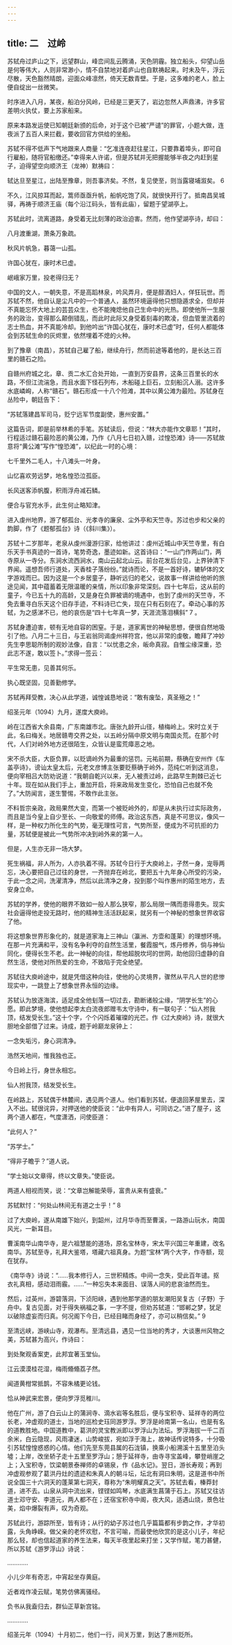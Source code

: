 ```yaml
---
---
---
```

title: 二　过岭
---




苏轼舟过庐山之下，远望群山，峰峦间乱云腾涌，天色阴霾。独立船头，仰望山岳是何等伟大，人则非常渺小，情不自禁地对着庐山也自默祷起来。时未及午，浮云尽散，天色豁然晴朗，迎面众峰凛然，倚天无数青壁。于是，这多难的老人，脸上便自绽出一丝微笑。

时序进入八月，某夜，船泊分风岭，已经是三更天了，岩边忽然人声鼎沸，许多官差明火执仗，要上苏家船来。

原来本路发运使已知朝廷新颁的后命，对于这个已被“严谴”的罪官，小题大做，连夜派了五百人来拦截，要收回官方供给的坐船。

苏轼不得不低声下气地跟来人商量：“乞准连夜赶往星江，只要靠着埠头，即可自行雇船，随将官船缴还。”幸得来人许诺，但是苏轼并无把握能够半夜之内赶到星子，迫得望空向顺济王（龙神）默祷曰：

轼达旦至星江，出陆至豫章，则吾事济矣。不然，复见使至，则当露寝埔溆矣。 6



不久，江风掠耳而起，篙师亟亟升帆，船帆吃饱了风，就很快开行了。抵南昌吴城驿，再祷于顺济王庙（每个沿江码头，皆有此庙），留题于望湖亭上。

苏轼此时，流离道路，身受着无比刻薄的政治迫害。然而，他作望湖亭诗，却曰：

八月渡重湖，萧条万象疏。

秋风片帆急，暮蔼一山孤。

许国心犹在，康时术已虚。

岷峨家万里，投老得归无？



中国的文人，一朝失意，不是高蹈林泉，吟风弄月，便是醇酒妇人，佯狂玩世。而苏轼不然，他自认是尘凡中的一个普通人，虽然环境逼得他只想隐遁求全，但却并不真能忘怀大地上的芸芸众生，也不能掩熄他自己生命中的光热。即使他所一生服务的政治，变得那么颠倒错乱，而此时此际又身受着刻毒的欺凌，但血管里流着的志士热血，并不真能冷却。到他吟出“许国心犹在，康时术已虚”时，任何人都能体会到苏轼生命的灰烬里，依然埋着不熄的火种。

到了豫章（南昌），苏轼自己雇了船，继续舟行，然而前途等着他的，是长达三百里的赣石之险。

自赣州府城之北，章、贡二水汇合处开始，一直到万安县界，这条三百里长的水路，不但江流湍急，而且水面下怪石列布，木船碰上巨石，立刻船沉人溺。这许多水底嶙峋，人称“赣石”。赣石形成一十八个险滩，其中以黄公滩为最险。苏轼身在丛险中，朝廷告下：

“苏轼落建昌军司马，贬宁远军节度副使，惠州安置。”

这篇告词，即是前举林希的手笔。苏轼读后，但说：“林大亦能作文章耶！”其时，行程适过赣石最险恶的黄公滩，乃作《八月七日初入赣，过惶恐滩》诗——苏轼故意将“黄公滩”写作“惶恐滩”，以纪此一时的心境：

七千里外二毛人，十八滩头一叶身。

山忆喜欢劳远梦，地名惶恐泣孤臣。

长风送客添帆腹，积雨浮舟减石鳞。

便合与官充水手，此生何止略知津。



进入虔州地界，游了郁孤台、光孝寺的廉泉、尘外亭和天竺寺。苏过也步和父亲的韵脚，作了《题郁孤台》诗（《斜川集》）。

苏轼十二岁那年，老泉从虔州漫游归家，给他讲过：虔州近城山中天竺寺里，有白乐天手书真迹的一首诗，笔势奇逸，墨迹如新。这首诗曰：“一山门作两山门，两寺原从一寺分。东涧水流西涧水，南山云起北山云。前台花发后台见，上界钟清下界闻。遥想吾师行道处，天香桂子落纷纷。”就诗而论，不是一首好诗，辘轳体的文字游戏而已。因为这是一个乡居童子，静听远归的老父，说故事一样讲给他听的旅途见闻，其中蕴蓄着无限温暖的亲情，所以印象非常深刻。四十七年后，这从前的童子，今已五十九的高龄，又是身在负罪被谪的境遇中，也到了虔州的天竺寺，不免去重寻白乐天这个旧存手迹，不料诗已亡失，现在只有石刻在了。牵动心事的苏轼，为之感涕不已，他的哀伤是“四十七年真一梦，天涯流落泪横斜” 7 。

苏轼身遭迫害，顿有无地自容的困窒。于是，道家离世的神秘思想，便很自然地吸引了他。八月二十三日，与王岩翁同谒虔州祥符宫，他以非常的虔敬，瞻拜了冲妙先生李思聪所制的观妙法像，自言：“以忧患之余，皈命真寂。自惟尘缘深重，恐此志不遂，敢以签卜。”求得一签云：

平生常无患，见善其何乐。

执心既坚固，见善勤修学。



苏轼再拜受教，决心从此学道，诚惶诚恳地说：“敢有废坠，真圣殛之！”

绍圣元年（1094）九月，遂度大庾岭。

岭在江西省大余县南，广东南雄市北。唐张九龄开山径，植梅岭上。宋时立关于此，名曰梅关。地居赣粤交界之处，以五岭分隔中原文明与南国炎荒。在那个时代，人们对岭外地方还很陌生，众皆认是蛮荒瘴恶之地。

宋不杀大臣，大臣负罪，以贬谪岭外为最重的惩罚。元祐前期，蔡确在安州作《车盖亭诗》，谤讪太皇太后，元老文彦博主张要贬蔡确于岭外，范纯仁听到这消息，便向宰相吕大防劝说道：“我朝自乾兴以来，无人被责过岭，此路早生荆棘已近七十年。现在如从我们手上，重加开启，将来政局发生变化，恐怕自己也就不免了。”大防闻言，遂生警惕，不敢作此主张。

不料哲宗亲政，政局果然大变，而第一个被贬岭外的，却是从未执行过实际政务，而且是当今皇上自少至长、一向敬爱的师傅。政治这东西，真是不可思议，像风一样，是一种权力所化生的气势，毫无理性可言，气势所至，便成为不可抗拒的力量，苏轼便是被此一气势所冲决到岭外来的第一人。

但是，人生亦无非一场大梦。

死生祸福，非人所为，人亦执着不得。苏轼今日行于大庾岭上，孑然一身，宠辱两忘，决心要把自己过往的身世，一齐抛弃在岭北，要把五十九年身心所受的污染，于此一念之间，洗濯清净，然后以此清净之身，投到那个叫作惠州的陌生地方，去安身立命。

苏轼的学养，使他的眼界不致如一般人那么狭窄，那么局限一隅而患得患失。现实社会逼得他走投无路时，他的精神生活活跃起来，就另有一个神秘的想象世界收容了他。

将这想象世界形象化的，就是道家海上三神山（瀛洲、方壶和蓬莱）的理想环境。在那一片充满和平，没有名争利夺的自然生活里，餐霞服气，炼丹修养，倘与神仙同化，便得长生不老。此一神秘的向往，帮他超脱坎坷的世网，助他回归虚静的自然生活，使他对所热爱的生命，不致陷于完全绝望。

苏轼往大庾岭途中，就是凭借这种向往，使他的心灵境界，骤然从平凡人世的悲惨现实中，一跳登上了想象世界永恒的边缘。

苏轼认为放逐海滨，适足成全他刬落一切过去，勘断诸般尘缘，“阴学长生”的心愿。即此梦境，使他想起李太白流夜郎赠韦太守诗中，有一联句子：“仙人拊我顶，结发受长生。”这十个字，个个闪烁着璀璨的光芒。作《过大庾岭》诗，就很大胆地全部借了过来。诗成，题于岭巅龙泉钟上：

一念失垢污，身心洞清净。

浩然天地间，惟我独也正。

今日岭上行，身世永相忘。

仙人拊我顶，结发受长生。



在岭路上，苏轼偶于林麓间，遇见两个道人。他们看到苏轼，便退回茅屋里去，深入不出。轼很诧异，对押送他的使臣说：“此中有异人，可同访之。”进了屋子，这两个道人都在，气度潇洒，问使臣道：

“此何人？”

“苏学士。”

“得非子瞻乎？”道人说。

“学士始以文章得，终以文章失。”使臣说。

两道人相视而笑，说：“文章岂解能荣辱，富贵从来有盛衰。”

苏轼默忖：“何处山林间无有道之士乎！” 8

过了大庾岭，遂从南雄下始兴，到韶州，过月华寺而至曹溪，一路游山玩水，南国风光，一新耳目。

曹溪南华山南华寺，是六祖慧能的道场，原名宝林寺，宋太平兴国三年重建，改名南华。苏轼至寺，礼拜大鉴塔，塔藏六祖真身。为题“宝林”两个大字，作寺额，现在犹存。

《南华寺》诗说：“……我本修行人，三世积精炼。中间一念失，受此百年谴。抠衣礼真相，感动泪雨霰。……”一种忘失本来面目、误落人间的悲哀油然而生。

然后，过英州，游碧落洞，下浈阳峡，遇到他那学道的朋友潮阳吴复古（子野）于舟中。复古见面，对于得失祸福之事，一字不提，但劝苏轼道：“邯郸之梦，犹足以破除虚妄而归真。何况阁下今日，已经目睹而身经了，亦可以稍信矣。” 9

至清远峡，游峡山寺，观瀑布。至清远县，遇见一位当地的秀才，大谈惠州风物之美，苏轼甚为高兴，作诗曰：

到处聚观香案吏，此邦宜著玉堂仙。

江云漠漠桂花湿，梅雨翛翛荔子然。

闻道黄柑常抵鹊，不容朱橘更论钱。

恰从神武来宏景，便向罗浮觅稚川。



他在广州，游了白云山上的蒲涧寺、滴水岩等名胜后，便与宝积寺、延祥寺的两位长老，冲虚观的道士，当地的巡检史珏同游罗浮。罗浮是岭南第一名山，也是有名的道教胜地。中国道教中，葛洪的灵宝教派即以罗浮山为法坛。罗浮海拔一千二百余米，白云隐现，风雨凄迷，山势峻拔，宛如浮于海上，故神话传说特多，十分吸引苏轼惶惶惑惑的心情。他们先至东莞县属的石泷镇，换乘小船溯溪十五里至泊头墟；上岸，改坐轿子走十五里至罗浮山；憩于延祥寺，由寺寻宝盖峰，攀登峭崖之上；入宝积寺，饮梁朝景泰禅师的卓锡泉，作《品水记》。翌日，游长寿观；再到冲虚观参观了葛洪丹灶的遗迹和朱真人的朝斗坛，坛北有洞曰朱明，这是道书中所说全国三十六洞天的蓬莱第七洞天，尊称为“朱明耀真之天”。苏轼去看，榛莽封道，进不去。山泉从洞中流出来，铿铿如鸣琴，水底满生菖蒲于石上。苏轼又往访道士邓守安、李道元，两人都不在；还宿宝积寺中阁，夜大风，适遇山烧，景色壮美，焰中爆裂有声，叹为奇观。

苏轼此行，游踪所至，皆有诗；从行的幼子苏过也几乎篇篇都有步韵之作，才华初露，头角峥嵘。做父亲的老怀欢慰，不言可喻，而最使他欣赏的是这小儿子，年纪那么轻，却也信起道家的养生法来，每天半夜里起来打坐；又学作赋，笔力甚健，所以苏轼《游罗浮山》诗说：

…………

小儿少年有奇志，中宵起坐存黄庭。

近者戏作凌云赋，笔势仿佛离骚经。

负书从我盍归去，群仙正草新宫铭。

…………



绍圣元年（1094）十月初二，他们一行，间关万里，到达了惠州贬所。